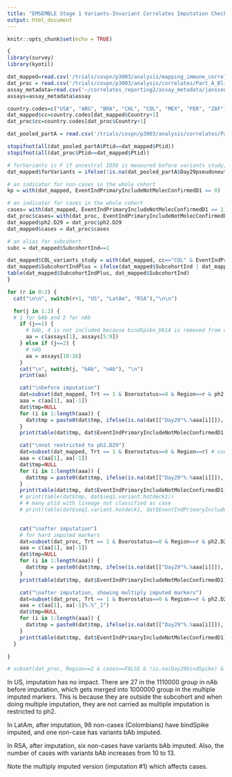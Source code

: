 ```yaml
---
title: "EMSEMBLE Stage 1 Variants-Invariant Correlates Imputation Check"
output: html_document
---
```


```r
knitr::opts_chunk$set(echo = TRUE)

```



```r
{
library(survey)
library(kyotil)

dat_mapped=read.csv('/trials/covpn/p3003/analysis/mapping_immune_correlates/adata/COVID_ENSEMBLE_PartAComplete_variant_mapped_20240123.csv')
dat_proc = read.csv('/trials/covpn/p3003/analysis/correlates/Part_A_Blinded_Phase_Data/adata/janssen_partA_VL_data_processed_20240126.csv')
assay_metadata=read.csv('~/correlates_reporting2/assay_metadata/janssen_partA_VL_assay_metadata.csv')
assays=assay_metadata$assay

country.codes=c("USA", "ARG", "BRA", "CHL", "COL", "MEX", "PER", "ZAF")
dat_mapped$cc=country.codes[dat_mapped$Country+1]
dat_proc$cc=country.codes[dat_proc$Country+1]

dat_pooled_partA = read.csv('/trials/covpn/p3003/analysis/correlates/Part_A_Blinded_Phase_Data/adata/janssen_pooled_partA_data_processed_with_riskscore.csv')

stopifnot(all(dat_pooled_partA$Ptid==dat_mapped$Ptid))
stopifnot(all(dat_proc$Ptid==dat_mapped$Ptid))

# forVariants is F if ancestral ID50 is measured before variants study, T if for variants study
dat_mapped$forVariants = ifelse(!is.na(dat_pooled_partA$Day29pseudoneutid50),F,T)

# an indicator for non-cases in the whole cohort
kp = with(dat_mapped, EventIndPrimaryIncludeNotMolecConfirmedD1 == 0)

# an indicator for cases in the whole cohort
cases= with(dat_mapped, EventIndPrimaryIncludeNotMolecConfirmedD1 == 1)
dat_proc$cases= with(dat_proc, EventIndPrimaryIncludeNotMolecConfirmedD1 == 1)
dat_mapped$ph2.D29 = dat_proc$ph2.D29
dat_mapped$cases = dat_proc$cases

# an alias for subcohort
subc = dat_mapped$SubcohortInd==1

dat_mapped$COL_variants_study = with(dat_mapped, cc=="COL" & EventIndPrimaryIncludeNotMolecConfirmedD1==0 & SubcohortInd!=1 & !is.na(Day29bindSpike_D614))
dat_mapped$SubcohortIndPlus = ifelse(dat_mapped$SubcohortInd | dat_mapped$COL_variants_study, 1, 0)
table(dat_mapped$SubcohortIndPlus, dat_mapped$SubcohortInd)
}


```




```r

for (r in 0:2) {
  cat("\n\n", switch(r+1, "US", "LatAm", "RSA"),"\n\n")

  for(j in 1:2) {
  # 1 for bAb and 2 for nAb
    if (j==1) {
      # bAb, 4 is not included because bindSpike_D614 is removed from dat_proc
      aa = c(assays[1], assays[5:9]) 
    } else if (j==2) {
      # nAb
      aa = assays[10:16] 
    }
    cat("\n", switch(j, "bAb", "nAb"), "\n")
    print(aa)

    cat("\nbefore imputation")
    dat=subset(dat_mapped, Trt == 1 & Bserostatus==0 & Region==r & ph2.D29==1) # use ph2.D29==1 to focus on the ph2 b/c there are ptids outside subcohort who have anc bAb but not anc nAb
    aaa = c(aa[1], aa[-1])
    dat$tmp=NULL
    for (i in 1:length(aaa)) { 
      dat$tmp = paste0(dat$tmp, ifelse(is.na(dat[["Day29"%.%aaa[i]]]), 0, 1))
    }
    print(table(dat$tmp, dat$EventIndPrimaryIncludeNotMolecConfirmedD1))

    cat("\nnot restricted to ph2.D29")
    dat=subset(dat_mapped, Trt == 1 & Bserostatus==0 & Region==r) # use ph2.D29==1 to focus on the ph2 b/c there are ptids outside subcohort who have anc bAb but not anc nAb
    aaa = c(aa[1], aa[-1])
    dat$tmp=NULL
    for (i in 1:length(aaa)) { 
      dat$tmp = paste0(dat$tmp, ifelse(is.na(dat[["Day29"%.%aaa[i]]]), 0, 1))
    }
    print(table(dat$tmp, dat$EventIndPrimaryIncludeNotMolecConfirmedD1))
    # print(table(dat$tmp, dat$seq1.variant.hotdeck1))
    # # many ptid with lineage not classified as case
    # print(table(dat$seq1.variant.hotdeck1, dat$EventIndPrimaryIncludeNotMolecConfirmedD1))

    
    cat("\nafter imputation")
    # for hard imputed markers
    dat=subset(dat_proc, Trt == 1 & Bserostatus==0 & Region==r & ph2.D29==1) # use ph2.D29==1 to focus on the ph2 b/c there are ptids outside subcohort who have anc bAb but not anc nAb
    aaa = c(aa[1], aa[-1])
    dat$tmp=NULL
    for (i in 1:length(aaa)) { 
      dat$tmp = paste0(dat$tmp, ifelse(is.na(dat[["Day29"%.%aaa[i]]]), 0, 1))
    }
    print(table(dat$tmp, dat$EventIndPrimaryIncludeNotMolecConfirmedD1))

    cat("\nafter imputation, showing multiply imputed markers")
    dat=subset(dat_proc, Trt == 1 & Bserostatus==0 & Region==r & ph2.D29==1) # use ph2.D29==1 to focus on the ph2 b/c there are ptids outside subcohort who have anc bAb but not anc nAb
    aaa = c(aa[1], aa[-1]%.%"_1")
    dat$tmp=NULL
    for (i in 1:length(aaa)) { 
      dat$tmp = paste0(dat$tmp, ifelse(is.na(dat[["Day29"%.%aaa[i]]]), 0, 1))
    }
    print(table(dat$tmp, dat$EventIndPrimaryIncludeNotMolecConfirmedD1))
  }

}

# subset(dat_proc, Region==2 & cases==FALSE & !is.na(Day29bindSpike) & !is.na(Day29bindSpike_P.1) & is.na(Day29bindSpike_P.1_1))[,c("SubcohortInd","EventIndPrimaryIncludeNotMolecConfirmedD1")]


```

In US, imputation has no impact. There are 27 in the 1110000 group in nAb before imputation, which gets merged into 1000000 group in the multiple imputed markers. This is because they are outside the subcohort and when doing multiple imputation, they are not carried as multiple imputation is restricted to ph2. 

In LatAm, after imputation, 98 non-cases (Colombians) have bindSpike imputed, and one non-case has variants bAb imputed.

In RSA, after imputation, six non-cases have variants bAb imputed. Also, the number of cases with variants bAb increases from 10 to 13. 

Note the multiply imputed version (imputation #1) which affects cases.